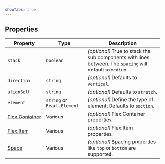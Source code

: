 ```yaml
---
showTabs: true
---
```


## Properties

| Property                                           | Type                        | Description                                                                                               |
| -------------------------------------------------- | --------------------------- | --------------------------------------------------------------------------------------------------------- |
| `stack`                                            | `boolean`                   | _(optional)_ True to stack the sub components with lines between. The `spacing` will default to `medium`. |
| `direction`                                        | `string`                    | _(optional)_ Defaults to `vertical`.                                                                      |
| `alignSelf`                                        | `string`                    | _(optional)_ Defaults to `stretch`.                                                                       |
| `element`                                          | `string` or `React.Element` | _(optional)_ Define the type of element. Defaults to `section`.                                           |
| [Flex.Container](/uilib/components/flex/container) | Various                     | _(optional)_ Flex.Container properties.                                                                   |
| [Flex.Item](/uilib/components/flex/item)           | Various                     | _(optional)_ Flex.Item properties.                                                                        |
| [Space](/uilib/components/space/properties)        | Various                     | _(optional)_ Spacing properties like `top` or `bottom` are supported.                                     |
